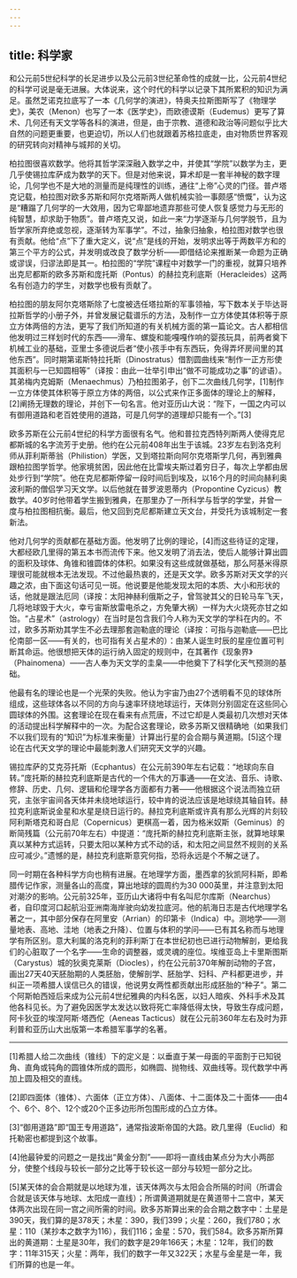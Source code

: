 ```yaml
---
---
---
```

title: 科学家
---




和公元前5世纪科学的长足进步以及公元前3世纪革命性的成就一比，公元前4世纪的科学可说是毫无进展。大体说来，这个时代的科学以记录下其所累积的知识为满足。虽然芝诺克拉底写了一本《几何学的演进》，特奥夫拉斯图斯写了《物理学史》，美农（Menon）也写了一本《医学史》，而欧德谟斯（Eudemus）更写了算术、几何还有天文学等各科的演进，但是，由于宗教、道德和政治等问题似乎比大自然的问题更重要，也更迫切，所以人们也就跟着苏格拉底走，由对物质世界客观的研究转向对精神与城邦的关切。

柏拉图很喜欢数学。他将其哲学深深融入数学之中，并使其“学院”以数学为主，更几乎使锡拉库萨成为数学的天下。但是对他来说，算术却是一套半神秘的数字理论，几何学也不是大地的测量而是纯理性的训练，通往“上帝”心灵的门径。普卢塔克记载，柏拉图对欧多苏斯和阿尔克塔斯两人做机械实验一事颇感“愤慨”，认为这是“糟蹋了几何学的一大效用，因为它卑鄙地遗弃那些可使人恢复感觉力与无形的纯智慧，却求助于物质”。普卢塔克又说，如此一来“力学逐渐与几何学脱节，且为哲学家所弃绝或忽视，逐渐转为军事学”。不过，抽象归抽象，柏拉图对数学也很有贡献。他给“点”下了重大定义，说“点”是线的开始，发明求出等于两数平方和的第三个平方的公式，并发明或改良了数学分析——即借结论来推断某一命题为正确或谬误，归谬法即是其一。柏拉图的“学院”课程中对数学一门的重视，就算只培养出克尼都斯的欧多苏斯和庞托斯（Pontus）的赫拉克利底斯（Heracleides）这两名有创造力的学生，对数学也极有贡献了。

柏拉图的朋友阿尔克塔斯除了七度被选任塔拉斯的军事领袖，写下数本关于毕达哥拉斯哲学的小册子外，并曾发展记载谱乐的方法，及制作一立方体使其体积等于原立方体两倍的方法，更写了我们所知道的有关机械方面的第一篇论文。古人都相信他发明过三样划时代的东西——滑车、螺旋和能嘎嘎作响的婴孩玩具，前两者奠下机械工业的基础，亚里士多德说后者“使小孩手中有东西玩，免得弄坏房间里的其他东西”。同时期第诺斯特拉托斯（Dinostratus）借割圆曲线来“制作一正方形使其面积与一已知圆相等”（译按：由此一壮举引申出“做不可能成功之事”的谚语）。其弟梅内克姆斯（Menaechmus）乃柏拉图弟子，创下二次曲线几何学，[1]制作一立方体使其体积等于原立方体的两倍，以公式来作正多面体的理论上的解释，[2]阐扬无理数的理论，并创下一句名言。他对亚历山大说：“陛下，一国之内可以有御用道路和老百姓使用的道路，可是几何学的道理却只能有一个。”[3]

欧多苏斯在公元前4世纪的科学方面很有名气。他和普拉克西特列斯两人使得克尼都斯城的名字流芳于史册。他约在公元前408年出生于该城。23岁左右到洛克利师从菲利斯蒂翁（Philistion）学医，又到塔拉斯向阿尔克塔斯学几何，再到雅典跟柏拉图学哲学。他家境贫困，因此他在比雷埃夫斯过着穷日子，每次上学都由居处步行到“学院”。他在克尼都斯停留一段时间后到埃及，以16个月的时间向赫利奥波利斯的僧侣学习天文学。以后他就在普罗波恩蒂内（Propontine Cyzicus）教数学。40岁时他带着学生搬到雅典，在那里办了一所科学与哲学的学堂，并曾一度与柏拉图相抗衡。最后，他又回到克尼都斯建立天文台，并受托为该城制定一套新法。

他对几何学的贡献都在基础方面。他发明了比例的理论，[4]而这些待证的定理，大都经欧几里得的第五本书而流传下来。他又发明了消去法，使后人能够计算出圆的面积及球体、角锥和锥圆体的体积。如果没有这些成就做基础，那么阿基米得原理很可能就根本无法发现。不过他最热衷的，还是天文学。欧多苏斯对天文学的兴趣之浓，由下面这句话可见一斑。他说要是他能发现太阳的本质、大小和形状的话，他就是跟法厄同（译按：太阳神赫利俄斯之子，曾驾驶其父的日轮马车飞天，几将地球毁于大火，幸亏宙斯放雷电杀之，方免肇大祸）一样为大火烧死亦甘之如饴。“占星术”（astrology）在当时是包含我们今人称为天文学的学科在内的。不过，欧多苏斯劝其学生不必去理那套迦勒底的理论（译按：可指与迦勒底——巴比伦南部一区——有关的，也可指有关占星术的）：由某人诞生时辰的星座位置可判断其命运。他很想把天体的运行纳入固定的规则中，在其著作《现象界》（Phainomena）——古人奉为天文学的圭臬——中他奠下了科学化天气预测的基础。

他最有名的理论也是一个光荣的失败。他认为宇宙乃由27个透明看不见的球体所组成，这些球体各以不同的方向与速率环绕地球运行，天体则分别固定在这些同心圆球体的外围。这套理论在现在看来有点荒唐，不过它却是人类最初几次想对天体的活动提出科学解释中的一次。为配合这套理论，欧多苏斯又很精确地（如果我们不以我们现有的“知识”为标准来衡量）计算出行星的会合期与黄道期。[5]这个理论在古代天文学的理论中最能刺激人们研究天文学的兴趣。

锡拉库萨的艾克芬托斯（Ecphantus）在公元前390年左右记载：“地球向东自转。”庞托斯的赫拉克利底斯是古代的一个伟大的万事通——在文法、音乐、诗歌、修辞、历史、几何、逻辑和伦理学各方面都有力著——他根据这个说法而独立研究，主张宇宙间各天体并未绕地球运行，较中肯的说法应该是地球绕其轴自转。赫拉克利底斯说金星和水星是绕日运行的。赫拉克利底斯或许真有那么光辉的片刻较阿利斯塔克和哥白尼（Copernicus）更棋高一着，因为格米奴斯（Geminus）的断简残篇（公元前70年左右）中提道：“庞托斯的赫拉克利底斯主张，就算地球果真以某种方式运转，只要太阳以某种方式不动的话，和太阳之间显然不规则的关系应可减少。”遗憾的是，赫拉克利底斯意究何指，恐将永远是个不解之谜了。

同一时期在各种科学方向也稍有进展。在地理学方面，墨西拿的狄凯阿科斯，即希腊传记作家，测量各山的高度，算出地球的圆周约为30 000英里，并注意到太阳对潮汐的影响。公元前325年，亚历山大诸将中有名叫尼尔库斯（Nearchus）者，自印度河口起航沿亚洲南海岸驶向幼发拉底河。他的航海日志是古代地理学名著之一，其中部分保存在阿里安（Arrian）的印第卡（Indica）中。测地学——测量地表、高地、洼地（地表之升降）、位置与体积的学问——已有其名称而与地理学有所区别。意大利属的洛克利的菲利斯丁在本世纪初也已进行动物解剖，更给我们的心脏取了一个名字——生命的调整器，或灵魂的座位。埃维亚岛上卡里斯图斯（Carystus）城的狄奥克莱斯（Diocles），约在公元前370年解剖动物的子宫，画出27天40天胚胎期的人类胚胎，使解剖学、胚胎学、妇科、产科都更进步，并纠正一项希腊人误信已久的错误，他说男女两性都贡献出形成胚胎的“种子”。第二个阿斯帕西娅后来成为公元前4世纪雅典的内科名医，以妇人暗疾、外科手术及其他各科见长。为了避免因医学太发达以致将死亡率降低得太快，导致生存成问题，阿卡狄亚的埃涅阿斯·塔西佗（Aeneas Tacticus）就在公元前360年左右及时为菲利普和亚历山大出版第一本希腊军事学的名著。



* * *



[1]希腊人给二次曲线（锥线）下的定义是：以垂直于某一母面的平面割于已知锐角、直角或钝角的圆锥体所成的圆形，如椭圆、抛物线、双曲线等。现代数学中再加上圆及相交的直线。

[2]即四面体（锥体）、六面体（正立方体）、八面体、十二面体及二十面体——由4个、6个、8个、12个或20个正多边形所包围形成的凸立方体。

[3]“御用道路”即“国王专用道路”，通常指波斯帝国的大路。欧几里得（Euclid）和托勒密也都提到这个故事。

[4]他最钟爱的问题之一是找出“黄金分割”——即将一直线由某点分为大小两部分，使整个线段与较长一部分之比等于较长这一部分与较短一部分之比。

[5]某天体的会合期就是以地球为准，该天体两次与太阳会合所隔的时间（所谓会合就是该天体与地球、太阳成一直线）；所谓黄道期就是在黄道带十二宫中，某天体两次出现在同一宫之间所需的时间。欧多苏斯算出来的会合期之数字中：土星是390天，我们算的是378天；木星：390，我们399；火星：260，我们780；水星：110（某抄本之数字为116），我们116；金星：570，我们584。欧多苏斯所算出的黄道期：土星是30年，我们的数字是29年166天；木星：12年，我们的数字：11年315天；火星：两年，我们的数字一年又322天；水星与金星是一年，我们所算的也是一年。